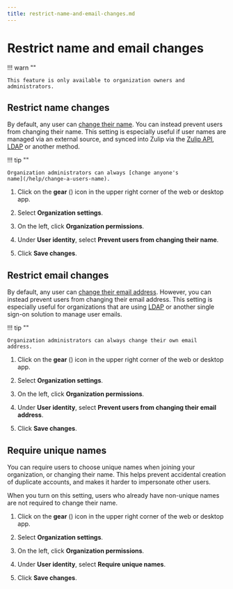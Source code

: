 ```yaml
---
title: restrict-name-and-email-changes.md
---
```


# Restrict name and email changes


!!! warn ""

    This feature is only available to organization owners and administrators.




## Restrict name changes

By default, any user can [change their name](/help/change-your-name).
You can instead prevent users from changing their name. This setting is
especially useful if user names are managed via an external source, and
synced into Zulip via the [Zulip API](/api/), [LDAP][ldap-sync-data] or
another method.

!!! tip ""

    Organization administrators can always [change anyone's
    name](/help/change-a-users-name).

<Tabs>
<TabItem label="instructions-for-all-platforms">

1. Click on the **gear** (<i class="zulip-icon zulip-icon-gear"></i>) icon in the upper
   right corner of the web or desktop app.

1. Select **Organization settings**.

1. On the left, click **Organization permissions**.



1. Under **User identity**, select **Prevent users from changing their
   name**.


1. Click **Save changes**.

</TabItem>
</Tabs>

## Restrict email changes

By default, any user can [change their email address][change-email].
However, you can instead prevent users from changing their email
address. This setting is especially useful for organizations that
are using [LDAP][ldap-sync-data] or another single sign-on solution
to manage user emails.

!!! tip ""

    Organization administrators can always change their own email
    address.

<Tabs>
<TabItem label="instructions-for-all-platforms">

1. Click on the **gear** (<i class="zulip-icon zulip-icon-gear"></i>) icon in the upper
   right corner of the web or desktop app.

1. Select **Organization settings**.

1. On the left, click **Organization permissions**.



1. Under **User identity**, select **Prevent users from changing their
   email address**.


1. Click **Save changes**.

</TabItem>
</Tabs>

## Require unique names

You can require users to choose unique names when joining your organization, or
changing their name. This helps prevent accidental creation of duplicate
accounts, and makes it harder to impersonate other users.

When you turn on this setting, users who already have non-unique names are not
required to change their name.

<Tabs>
<TabItem label="instructions-for-all-platforms">

1. Click on the **gear** (<i class="zulip-icon zulip-icon-gear"></i>) icon in the upper
   right corner of the web or desktop app.

1. Select **Organization settings**.

1. On the left, click **Organization permissions**.



1. Under **User identity**, select **Require unique names**.


1. Click **Save changes**.

</TabItem>
</Tabs>

[change-email]: /help/change-your-email-address
[ldap-sync-data]: https://zulip.readthedocs.io/en/stable/production/authentication-methods.html#synchronizing-data


